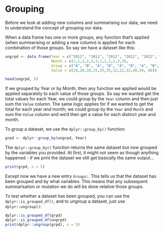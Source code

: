 # Grouping

Before we look at adding new columns and summarising our data, we need to understand the concept of grouping our data.

When a data frame has one or more groups, any function that's applied (when summarising or adding a new column) is applied for each combination of those groups. So say we have a dataset like this:

```r
ungrpd <- data.frame(Year = c("2012", "2012", "2012", "2012", "2012", "2012", "2013", "2013", "2013", "2013", "2013", "2013"),
                     Month = c(1,1,2,2,3,3,1,1,2,2,3,3),
                     Group = c("A", "B", "A", "B", "A", "B", "A", "B", "A", "B", "A", "B"),
                     Value = c(10,20,30,15,25,35,12,22,32,40,50, 60))
```

```r
head(ungrpd, 5)
```

If we grouped by Year or by Month, then any function we applied would be applied separately to each value of those groups. So say we wanted get the total values for each Year, we could group by the `Year` column and then just sum the `Value` column. The same logic applies for if we wanted to get the total for each year *and* month; we could group by the `Year` and `Month` and sum the `Value` column and we'd then get a value for each distinct year and month.

To group a dataset, we use the `dplyr::group_by()` function:

```r
grpd <- dplyr::group_by(ungrpd, Year)
```

The `dplyr::group_by()` function returns the same dataset but now grouped by the variables you provided. At first, it might not seem as though anything happened - if we print the dataset we still get basically the same output...

```r
print(grpd, n = 5)
```

Except now we have a new entry `Groups:`. This tells us that the dataset has been grouped and by what variables. This means that any subsequent summarisation or mutation we do will be done relative those groups.

To test whether a dataset has been grouped, you can use the `dplyr::is_grouped_df()`, and to ungroup a dataset, just use `dplyr::ungroup()`:

```r
dplyr::is_grouped_df(grpd)
dplyr::is_grouped_df(ungrpd)
print(dplyr::ungroup(grpd), n = 5)
```
